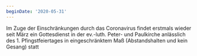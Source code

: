 ```yaml
---
beginDate: '2020-05-31'
---
```


Im Zuge der Einschränkungen durch das Coronavirus findet erstmals wieder seit
März ein Gottesdienst in der ev.-luth. Peter- und Paulkirche anlässlich des 1.
Pfingstfeiertages in eingeschränktem Maß (Abstandshalten und kein Gesang) statt
